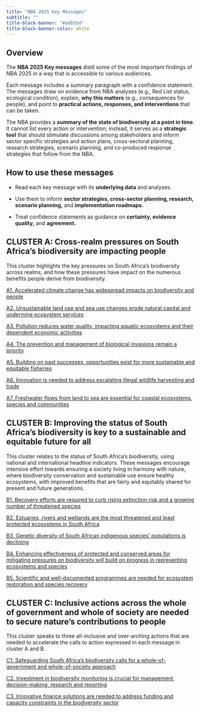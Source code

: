 ```yaml
---
title: "NBA 2025 Key Messages"
subtitle: ""
title-block-banner: "#adb5bd"
title-block-banner-color: white
---
```


## Overview

The **NBA 2025 Key messages** distil some of the most important findings of NBA 2025 in a way that is accessible to various audiences.

Each message includes a summary paragraph with a confidence statement. The messages draw on evidence from NBA analyses (e.g., Red List status, ecological condition), explain, **why this matters** (e.g., consequences for people), and point to **practical actions, responses, and interventions** that can be taken.

The NBA provides a **summary of the state of biodiversity at a point in time**. It cannot list every action or intervention; instead, it serves as a **strategic tool** that should stimulate discussions among stakeholders and inform sector specific strategies and action plans, cross-sectoral planning, research strategies, scenario planning, and co-produced response strategies that follow from the NBA.

## How to use these messages

-   Read each key message with its **underlying data** and analyses.

-   Use them to inform **sector strategies, cross-sector planning, research, scenario planning,** and **implementation roadmaps.**

-   Treat confidence statements as guidance on **certainty, evidence quality,** and **agreement.**

## CLUSTER A: Cross-realm pressures on South Africa's biodiversity are impacting people

This cluster highlights the key pressures on South Africa's biodiversity across realms, and how these pressures have impact on the numerous benefits people derive from biodiversity.

[A1. Accelerated climate change has widespread impacts on biodiversity and people](#a1)

[A2. Unsustainable land use and sea use changes erode natural capital and undermine ecosystem services](#a2)

[A3. Pollution reduces water quality, impacting aquatic ecosystems and their dependent economic activities](#a3)

[A4. The prevention and management of biological invasions remain a priority](#a4)

[A5. Building on past successes, opportunities exist for more sustainable and equitable fisheries](#a5)

[A6. Innovation is needed to address escalating illegal wildlife harvesting and trade](#a6)

[A7. Freshwater flows from land to sea are essential for coastal ecosystems, species and communities](#a7)

## CLUSTER B: Improving the status of South Africa's biodiversity is key to a sustainable and equitable future for all

This cluster relates to the status of South Africa's biodiversity, using national and international headline indicators. These messages encourage intensive effort towards ensuring a society living in harmony with nature, where biodiversity conservation and sustainable use ensure healthy ecosystems, with improved benefits that are fairly and equitably shared for present and future generations.

[B1. Recovery efforts are required to curb rising extinction risk and a growing number of threatened species](#b1)

[B2. Estuaries, rivers and wetlands are the most threatened and least protected ecosystems in South Africa](#b2)

[B3. Genetic diversity of South African indigenous species' populations is declining](#b3)

[B4. Enhancing effectiveness of protected and conserved areas for mitigating pressures on biodiversity will build on progress in representing ecosystems and species](#b4)

[B5. Scientific and well-documented programmes are needed for ecosystem restoration and species recovery](#B5)

## CLUSTER C: Inclusive actions across the whole of government and whole of society are needed to secure nature's contributions to people

This cluster speaks to three all-inclusive and over-arching actions that are needed to accelerate the calls to action expressed in each message in cluster A and B.

[C1. Safeguarding South Africa's biodiversity calls for a whole-of-government and whole-of-society approach](#c1)

[C2. Investment in biodiversity monitoring is crucial for management, decision-making, research and reporting](#c2)

[C3. Innovative finance solutions are needed to address funding and capacity constraints in the biodiversity sector](#c3)
